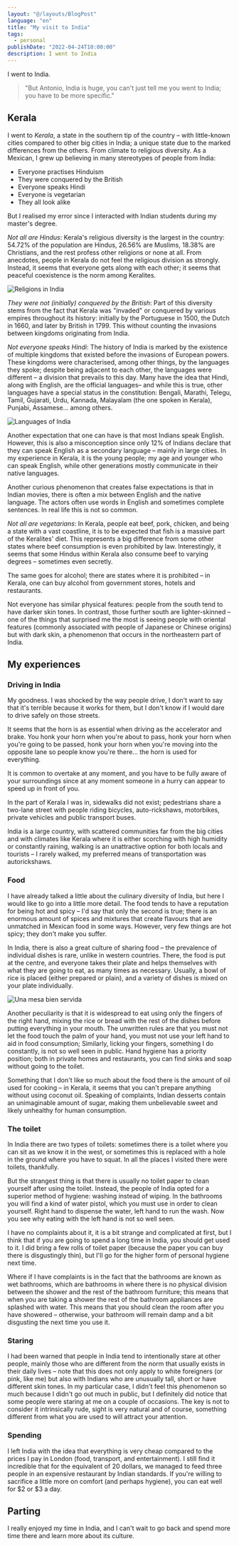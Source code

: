 ```yaml
---
layout: "@/layouts/BlogPost"
language: "en"
title: "My visit to India"
tags: 
  - personal
publishDate: "2022-04-24T10:00:00"
description: I went to India
---
```


I went to India.

> "But Antonio, India is huge, you can't just tell me you went to India; you have to be more specific."

## Kerala

I went to *Kerala*, a state in the southern tip of the country – with little-known cities compared to other big cities in India; a unique state due to the marked differences from the others. From climate to religious diversity. As a Mexican, I grew up believing in many stereotypes of people from India:

 - Everyone practises Hinduism
 - They were conquered by the British
 - Everyone speaks Hindi
 - Everyone is vegetarian
 - They all look alike

But I realised my error since I interacted with Indian students during my master's degree.

*Not all are Hindus*: Kerala's religious diversity is the largest in the country: 54.72% of the population are Hindus, 26.56% are Muslims, 18.38% are Christians, and the rest profess other religions or none at all. From anecdotes, people in Kerala do not feel the religious division as strongly. Instead, it seems that everyone gets along with each other; it seems that peaceful coexistence is the norm among Keralites.

![Religions in India](https://ik.imagekit.io/thatcsharpguy/posts/india/pie.jpg?ik-sdk-version=javascript-1.4.3&updatedAt=1650638539023)

*They were not (initially) conquered by the British*: Part of this diversity stems from the fact that Kerala was "invaded" or conquered by various empires throughout its history: initially by the Portuguese in 1500, the Dutch in 1660, and later by British in 1799. This without counting the invasions between kingdoms originating from India.

*Not everyone speaks Hindi*: The history of India is marked by the existence of multiple kingdoms that existed before the invasions of European powers. These kingdoms were characterised, among other things, by the languages ​​they spoke; despite being adjacent to each other, the languages ​​were different – ​​a division that prevails to this day. Many have the idea that Hindi, along with English, are the official languages ​​– and while this is true, other languages have a special status in the constitution: Bengali, Marathi, Telegu, Tamil, Gujarati, Urdu, Kannada, Malayalam (the one spoken in Kerala), Punjabi, Assamese… among others.

![Languages of India](https://ik.imagekit.io/thatcsharpguy/posts/india/Official_language_map_of_India_by_state_and_union_territory__claimed_and_disputed_hatched_.png?ik-sdk-version=javascript-1.4.3&updatedAt=1650638539632)

Another expectation that one can have is that most Indians speak English. However, this is also a misconception since only 12% of Indians declare that they can speak English as a secondary language – mainly in large cities. In my experience in Kerala, it is the young people; my age and younger who can speak English, while other generations mostly communicate in their native languages.

Another curious phenomenon that creates false expectations is that in Indian movies, there is often a mix between English and the native language. The actors often use words in English and sometimes complete sentences. In real life this is not so common.

*Not all are vegetarians*: In Kerala, people eat beef, pork, chicken, and being a state with a vast coastline, it is to be expected that fish is a massive part of the Keralites' diet. This represents a big difference from some other states where beef consumption is even prohibited by law. Interestingly, it seems that some Hindus within Kerala also consume beef to varying degrees – sometimes even secretly.

The same goes for alcohol; there are states where it is prohibited – in Kerala, one can buy alcohol from government stores, hotels and restaurants.

Not everyone has similar physical features: people from the south tend to have darker skin tones. In contrast, those further south are lighter-skinned – one of the things that surprised me the most is seeing people with oriental features (commonly associated with people of Japanese or Chinese origins) but with dark skin, a phenomenon that occurs in the northeastern part of India.

## My experiences

### Driving in India

My goodness. I was shocked by the way people drive, I don't want to say that it's terrible because it works for them, but I don't know if I would dare to drive safely on those streets.

It seems that the horn is as essential when driving as the accelerator and brake. You honk your horn when you're about to pass, honk your horn when you're going to be passed, honk your horn when you're moving into the opposite lane so people know you're there... the horn is used for everything.

It is common to overtake at any moment, and you have to be fully aware of your surroundings since at any moment someone in a hurry can appear to speed up in front of you.

In the part of Kerala I was in, sidewalks did not exist; pedestrians share a two-lane street with people riding bicycles, auto-rickshaws, motorbikes, private vehicles and public transport buses.

India is a large country, with scattered communities far from the big cities and with climates like Kerala where it is either scorching with high humidity or constantly raining, walking is an unattractive option for both locals and tourists – I rarely walked, my preferred means of transportation was autorickshaws.

### Food

I have already talked a little about the culinary diversity of India, but here I would like to go into a little more detail. The food tends to have a reputation for being hot and spicy – I'd say that ​​only the second is true; there is an enormous amount of spices and mixtures that create flavours that are unmatched in Mexican food in some ways. However, very few things are hot spicy; they don't make you suffer.

In India, there is also a great culture of sharing food – the prevalence of individual dishes is rare, unlike in western countries. There, the food is put at the centre, and everyone takes their plate and helps themselves with what they are going to eat, as many times as necessary. Usually, a bowl of rice is placed (either prepared or plain), and a variety of dishes is mixed on your plate individually.

![Una mesa bien servida](https://ik.imagekit.io/thatcsharpguy/posts/india/IMG_9136.jpg?ik-sdk-version=javascript-1.4.3&updatedAt=1650638539312)

Another peculiarity is that it is widespread to eat using only the fingers of the right hand, mixing the rice or bread with the rest of the dishes before putting everything in your mouth. The unwritten rules are that you must not let the food touch the palm of your hand, you must not use your left hand to aid in food consumption; Similarly, licking your fingers, something I do constantly, is not so well seen in public. Hand hygiene has a priority position; both in private homes and restaurants, you can find sinks and soap without going to the toilet.

Something that I don't like so much about the food there is the amount of oil used for cooking – in Kerala, it seems that you can't prepare anything without using coconut oil. Speaking of complaints, Indian desserts contain an unimaginable amount of sugar, making them unbelievable sweet and likely unhealthy for human consumption.

### The toilet

In India there are two types of toilets: sometimes there is a toilet where you can sit as we know it in the west, or sometimes this is replaced with a hole in the ground where you have to squat. In all the places I visited there were toilets, thankfully.

But the strangest thing is that there is usually no toilet paper to clean yourself after using the toilet. Instead, the people of India opted for a superior method of hygiene: washing instead of wiping. In the bathrooms you will find a kind of water pistol, which you must use in order to clean yourself. Right hand to dispense the water, left hand to run the wash. Now you see why eating with the left hand is not so well seen.

I have no complaints about it, it is a bit strange and complicated at first, but I think that if you are going to spend a long time in India, you should get used to it. I did bring a few rolls of toilet paper (because the paper you can buy there is disgustingly thin), but I'll go for the higher form of personal hygiene next time.

Where if I have complaints is in the fact that the bathrooms are known as wet bathrooms, which are bathrooms in where there is no physical division between the shower and the rest of the bathroom furniture; this means that when you are taking a shower the rest of the bathroom appliances are splashed with water. This means that you should clean the room after you have showered – otherwise, your bathroom will remain damp and a bit disgusting the next time you use it.

### Staring

I had been warned that people in India tend to intentionally stare at other people, mainly those who are different from the norm that usually exists in their daily lives – note that this does not only apply to white foreigners (or pink, like me) but also with Indians who are unusually tall, short or have different skin tones. In my particular case, I didn't feel this phenomenon so much because I didn't go out much in public, but I definitely did notice that some people were staring at me on a couple of occasions. The key is not to consider it intrinsically rude, sight is very natural and of course, something different from what you are used to will attract your attention.

### Spending

I left India with the idea that everything is very cheap compared to the prices I pay in London (food, transport, and entertainment). I still find it incredible that for the equivalent of 20 dollars, we managed to feed three people in an expensive restaurant by Indian standards. If you're willing to sacrifice a little more on comfort (and perhaps hygiene), you can eat well for $2 or $3 a day.

## Parting

I really enjoyed my time in India, and I can't wait to go back and spend more time there and learn more about its culture.
